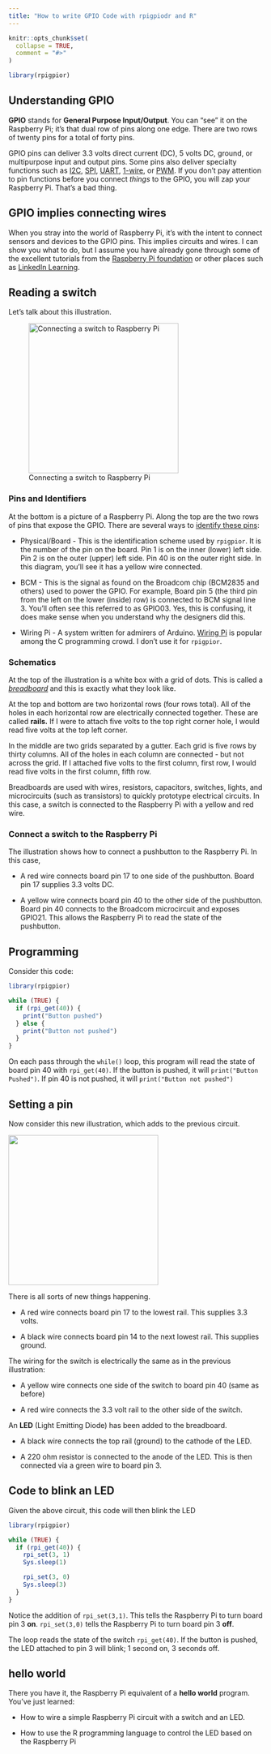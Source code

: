 ```yaml
---
title: "How to write GPIO Code with rpigpiodr and R"
---
```


```r
knitr::opts_chunk$set(
  collapse = TRUE,
  comment = "#>"
)
```

```r
library(rpigpior)
```

## Understanding GPIO

**GPIO** stands for **General Purpose Input/Output**. You can "see" it on the Raspberry Pi; it's that dual row of pins along one edge. There are two rows of twenty pins for a total of forty pins.

GPIO pins can deliver 3.3 volts direct current (DC), 5 volts DC, ground, or multipurpose input and output pins. Some pins also deliver specialty functions such as [I2C](https://en.wikipedia.org/wiki/I²C), [SPI](https://en.wikipedia.org/wiki/Serial_Peripheral_Interface), [UART](https://en.wikipedia.org/wiki/Universal_asynchronous_receiver-transmitter), [1-wire](https://en.wikipedia.org/wiki/1-Wire), or [PWM](https://en.wikipedia.org/wiki/Pulse-width_modulation). If you don't pay attention to pin functions before you connect *things* to the GPIO, you will zap your Raspberry Pi. That's a bad thing.

## GPIO implies connecting wires

When you stray into the world of Raspberry Pi, it's with the intent to connect sensors and devices to the GPIO pins. This implies circuits and wires. I can show you what to do, but I assume you have already gone through some of the excellent tutorials from the [Raspberry Pi foundation](https://raspberrypi.org) or other places such as [LinkedIn Learning](https://www.linkedin.com/learning/raspberry-pi-essential-training-14476312/welcome-to-raspberry-pi-essential-training).

## Reading a switch

Let's talk about this illustration.

![Connecting a switch to Raspberry Pi](hello_gpio_bb.png){fig-alt="Schematic showing how to connect a pushbutton to Raspberry pi" width="296"}

### Pins and Identifiers

At the bottom is a picture of a Raspberry Pi. Along the top are the two rows of pins that expose the GPIO. There are several ways to [identify these pins](https://pinout.xyz):

-   Physical/Board - This is the identification scheme used by `rpigpior`. It is the number of the pin on the board. Pin 1 is on the inner (lower) left side. Pin 2 is on the outer (upper) left side. Pin 40 is on the outer right side. In this diagram, you'll see it has a yellow wire connected.

-   BCM - This is the signal as found on the Broadcom chip (BCM2835 and others) used to power the GPIO. For example, Board pin 5 (the third pin from the left on the lower (inside) row) is connected to BCM signal line 3. You'll often see this referred to as GPIO03. Yes, this is confusing, it does make sense when you understand why the designers did this.

-   Wiring Pi - A system written for admirers of Arduino. [Wiring Pi](http://wiringpi.com) is popular among the C programming crowd. I don't use it for `rpigpior`.

### Schematics

At the top of the illustration is a white box with a grid of dots. This is called a [*breadboard*](https://www.adafruit.com/product/4539) and this is exactly what they look like.

At the top and bottom are two horizontal rows (four rows total). All of the holes in each horizontal row are electrically connected together. These are called **rails.** If I were to attach five volts to the top right corner hole, I would read five volts at the top left corner.

In the middle are two grids separated by a gutter. Each grid is five rows by thirty columns. All of the holes in each column are connected - but not across the grid. If I attached five volts to the first column, first row, I would read five volts in the first column, fifth row.

Breadboards are used with wires, resistors, capacitors, switches, lights, and microcircuits (such as transistors) to quickly prototype electrical circuits. In this case, a switch is connected to the Raspberry Pi with a yellow and red wire.

### Connect a switch to the Raspberry Pi

The illustration shows how to connect a pushbutton to the Raspberry Pi. In this case,

-   A red wire connects board pin 17 to one side of the pushbutton. Board pin 17 supplies 3.3 volts DC.

-   A yellow wire connects board pin 40 to the other side of the pushbutton. Board pin 40 connects to the Broadcom microcircuit and exposes GPIO21. This allows the Raspberry Pi to read the state of the pushbutton.

## Programming

Consider this code:

```r
library(rpigpior)

while (TRUE) {
  if (rpi_get(40)) {
    print("Button pushed")
  } else {
    print("Button not pushed")
  }
}
```

On each pass through the `while()` loop, this program will read the state of board pin 40 with `rpi_get(40)`. If the button is pushed, it will `print("Button Pushed")`. If pin 40 is not pushed, it will `print("Button not pushed")`

## Setting a pin

Now consider this new illustration, which adds to the previous circuit.

![](hello_gpio_control_bb.png){fig-alt="schematic to control light bulb with Raspberry Pi" width="296"}

There is all sorts of new things happening.

-   A red wire connects board pin 17 to the lowest rail. This supplies 3.3 volts.

-   A black wire connects board pin 14 to the next lowest rail. This supplies ground.

The wiring for the switch is electrically the same as in the previous illustration:

-   A yellow wire connects one side of the switch to board pin 40 (same as before)

-   A red wire connects the 3.3 volt rail to the other side of the switch.

An **LED** (Light Emitting Diode) has been added to the breadboard.

-   A black wire connects the top rail (ground) to the cathode of the LED.

-   A 220 ohm resistor is connected to the anode of the LED. This is then connected via a green wire to board pin 3.

## Code to blink an LED

Given the above circuit, this code will then blink the LED

```r
library(rpigpior)

while (TRUE) {
  if (rpi_get(40)) {
    rpi_set(3, 1)
    Sys.sleep(1)

    rpi_set(3, 0)
    Sys.sleep(3)
  }
}
```

Notice the addition of `rpi_set(3,1)`. This tells the Raspberry Pi to turn board pin 3 **on**. `rpi_set(3,0)` tells the Raspberry Pi to turn board pin 3 **off**.

The loop reads the state of the switch `rpi_get(40)`. If the button is pushed, the LED attached to pin 3 will blink; 1 second on, 3 seconds off.

## hello world

There you have it, the Raspberry Pi equivalent of a **hello world** program. You've just learned:

-   How to wire a simple Raspberry Pi circuit with a switch and an LED.

-   How to use the R programming language to control the LED based on the Raspberry Pi

